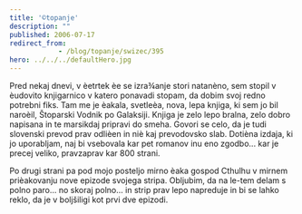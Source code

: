 ```yaml
---
title: '©topanje'
description: ""
published: 2006-07-17
redirect_from: 
            - /blog/topanje/swizec/395
hero: ../../../defaultHero.jpg
---
```


Pred nekaj dnevi, v èetrtek èe se izra¾anje stori natanèno, sem stopil v èudovito knjigarnico v katero ponavadi stopam, da dobim svoj redno potrebni fiks. Tam me je èakala, svetleèa, nova, lepa knjiga, ki sem jo bil naroèil, Štoparski Vodnik po Galaksiji. Knjiga je zelo lepo bralna, zelo dobro napisana in te marsikdaj pripravi do smeha. Govori se celo, da je tudi slovenski prevod prav odlièen in niè kaj prevodovsko slab. Dotièna izdaja, ki jo uporabljam, naj bi vsebovala kar pet romanov inu eno zgodbo... kar je precej veliko, pravzaprav kar 800 strani.

Po drugi strani pa pod mojo posteljo mirno èaka gospod Cthulhu v mirnem prièakovanju nove epizode svojega stripa. Obljubim, da na le-tem delam s polno paro... no skoraj polno... in strip prav lepo napreduje in bi se lahko reklo, da je v boljšiligi kot prvi dve epizodi.
